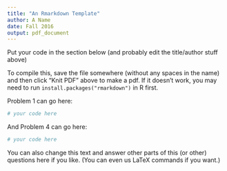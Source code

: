 ```yaml
---
title: "An Rmarkdown Template"
author: A Name
date: Fall 2016
output: pdf_document
---
```


Put your code in the section below (and probably edit the title/author stuff above)

To compile this, save the file somewhere (without any spaces in the name) and then click "Knit PDF" above to make a pdf. If it doesn't work, you may need to run `install.packages("rmarkdown")` in R first.

Problem 1 can go here:
```r
# your code here
```

And Problem 4 can go here:
```r
# your code here
```

You can also change this text and answer other parts of this (or other) questions here if you like. (You can even us LaTeX commands if you want.)